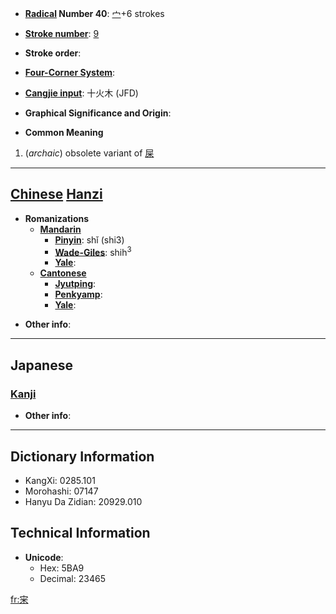 {{zh-hanzi|{{zh-lookup|宩}}}}
* '''[[Wiktionary:Chinese radical index| Radical]] Number 40''': [[Wiktionary:Chinese radical index 宀|宀]]+6 strokes

* '''[[Wiktionary:Chinese total strokes index|Stroke number]]''': [[Wiktionary:Chinese total strokes index 9|9]]

* '''Stroke order''': 

* '''[[Wiktionary:Chinese four corner index|Four-Corner System]]''': 

* '''[[Wiktionary:Chinese Cangjie index|Cangjie input]]''': 十火木 (JFD)

* '''Graphical Significance and Origin''': 

* '''Common Meaning'''
# (''archaic'') obsolete variant of [[屎]]
----

== [[Chinese]] [[Hanzi]] ==

* '''Romanizations'''
** '''[[Mandarin]]'''
*** '''[[Pinyin]]''': shǐ (shi3)
*** '''[[Wade-Giles]]''': shih<sup>3</sup>
*** '''[[Yale]]''': 
** '''[[Cantonese]]'''
*** '''[[Jyutping]]''':
*** '''[[Penkyamp]]''': 
*** '''[[Yale]]''': 

* '''Other info''': 

----

==Japanese==
===[[Kanji]]===
{{kanji|on readings=[[し]] (shi)
|kun readings=
}}

* '''Other info''':  

----

== Dictionary Information ==

* KangXi: 0285.101
* Morohashi: 07147
* Hanyu Da Zidian: 20929.010

== Technical Information ==

* '''Unicode''':
** Hex: 5BA9
** Decimal: 23465

[[fr:宩]]